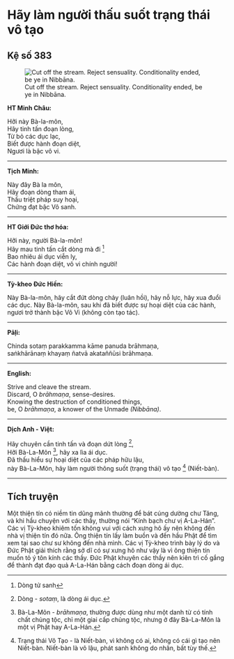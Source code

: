 # Hãy làm người thấu suốt trạng thái vô tạo {- #hay-lam-nguoi-sang-suot-trang-thai-vo-tao}

## Kệ số 383 {- #ke-so-383}

![Cut off the stream. Reject sensuality. Conditionality ended, be ye in Nibbāna.](images/kinh-phap-cu-ke-so-383-dhammapada-verse-383.jpg){fig-align="center" .lightbox}

**HT Minh Châu:**

Hỡi này Bà-la-môn,  
Hãy tinh tấn đoạn lòng,  
Từ bỏ các dục lạc,  
Biết được hành đoạn diệt,  
Ngươi là bậc vô vi.  

<hr class="divider">

**Tịch Minh:**

Này đây Bà la môn,  
Hãy đoạn dòng tham ái,  
Thấu triệt pháp suy hoại,  
Chứng đạt bậc Vô sanh.  

<hr class="divider">

**HT Giới Đức thơ hóa:**

Hỡi này, người Bà-la-môn!  
Hãy mau tinh tấn cắt dòng mà đi [^1]  
Bao nhiêu ái dục viễn ly,  
Các hành đoạn diệt, vô vi chính người!  

<hr class="divider">

**Tỳ-kheo Đức Hiền:**

Này Bà-la-môn, hãy cắt đứt dòng chảy (luân hồi), hãy nỗ lực, hãy xua đuổi các dục. Này Bà-la-môn, sau khi đã biết được sự hoại diệt của các hành, ngươi trở thành bậc Vô Vi (không còn tạo tác).  

<hr class="divider">

**Pāḷi:**

Chinda sotaṃ parakkamma kāme panuda brāhmaṇa,  
saṅkhārānaṃ khayaṃ ñatvā akataññūsi brāhmaṇa.  

<hr class="divider">

**English:**

Strive and cleave the stream.  
Discard, O *brāhmaṇa*, sense-desires.  
Knowing the destruction of conditioned things,  
be, O *brāhmaṇa*, a knower of the Unmade *(Nibbāna)*.  

<hr class="divider">

**Dịch Anh - Việt:**

Hãy chuyên cần tinh tấn và đoạn dứt lòng [^2],  
Hỡi Bà-La-Môn [^3], hãy xa lìa ái dục.  
Ðã thấu hiểu sự hoại diệt của các pháp hữu lậu,  
này Bà-La-Môn, hãy làm người thông suốt (trạng thái) vô tạo [^4] (Niết-bàn).

<hr class="divider">

## Tích truyện {- #tich-truyen}

Một thiện tín có niềm tin dũng mãnh thường để bát cúng dường chư Tăng, và khi hầu chuyện với các thầy, thường nói "Kính bạch chư vị A-La-Hán". Các vị Tỳ-kheo khiêm tốn không vui với cách xưng hô ấy nên không đến nhà vị thiện tín đó nữa. Ông thiện tín lấy làm buồn và đến hầu Phật để tìm xem tại sao chư sư không đến nhà mình. Các vị Tỳ-kheo trình bày lý do và Ðức Phật giải thích rằng sở dĩ có sự xưng hô như vậy là vì ông thiện tín muốn tỏ ý tôn kính các thầy. Ðức Phật khuyên các thầy nên kiên trì cố gắng để thành đạt đạo quả A-La-Hán bằng cách đoạn dòng ái dục.

[^1]: Dòng tử sanh

[^2]: Dòng - *sotaṃ*, là dòng ái dục.

[^3]: Bà-La-Môn - *brāhmaṇa*, thường được dùng như một danh từ có tính chất chủng tộc, chỉ một giai cấp chủng tộc, nhưng ở đây Bà-La-Môn là một vị Phật hay A-La-Hán.

[^4]: Trạng thái Vô Tạo - là Niết-bàn, vì không có ai, không có cái gì tạo nên Niết-bàn. Niết-bàn là vô lậu, phát sanh không do nhân, bất tùy thế.

